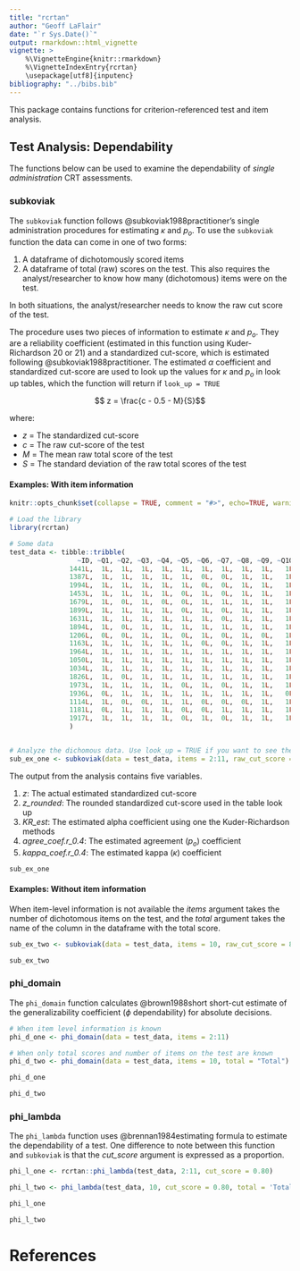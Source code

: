 ```yaml
---
title: "rcrtan"
author: "Geoff LaFlair"
date: "`r Sys.Date()`"
output: rmarkdown::html_vignette
vignette: >
    %\VignetteEngine{knitr::rmarkdown}
    %\VignetteIndexEntry{rcrtan}
    \usepackage[utf8]{inputenc}
bibliography: "../bibs.bib"
---
```


This package contains functions for criterion-referenced test and item analysis. 

## Test Analysis: Dependability

The functions below can be used to examine the dependability of _single administration_ CRT assessments. 

### subkoviak

The `subkoviak` function follows @subkoviak1988practitioner's single administration procedures for estimating $\kappa$ and *p~o~*. To use the `subkoviak` function the data can come in one of two forms:

1. A dataframe of dichotomously scored items
2. A dataframe of total (raw) scores on the test. This also requires the analyst/researcher to know how many (dichotomous) items were on the test.

In both situations, the analyst/researcher needs to know the raw cut score of the test.

The procedure uses two pieces of information to estimate $\kappa$ and *p~o~*. They are a reliability coefficient (estimated in this function using Kuder-Richardson 20 or 21) and a standardized cut-score, which is estimated following @subkoviak1988practitioner. The estimated $\alpha$ coefficient and standardized cut-score are used to look up the values for $\kappa$ and *p~o~* in look up tables, which the function will return if `look_up = TRUE`

$$ z = \frac{c - 0.5 - M}{S}$$

where:

- _z_ = The standardized cut-score
- _c_ = The raw cut-score of the test
- _M_ =  The mean raw total score of the test
- _S_ = The standard deviation of the raw total scores of the test

#### Examples: With item information

```r
knitr::opts_chunk$set(collapse = TRUE, comment = "#>", echo=TRUE, warning=FALSE, message=FALSE, error=FALSE)
```

```r

# Load the library
library(rcrtan)

# Some data
test_data <- tibble::tribble(
                 ~ID, ~Q1, ~Q2, ~Q3, ~Q4, ~Q5, ~Q6, ~Q7, ~Q8, ~Q9, ~Q10, ~Total,
               1441L,  1L,  1L,  1L,  1L,  1L,  1L,  1L,  1L,  1L,   1L,    10L,
               1387L,  1L,  1L,  1L,  1L,  1L,  0L,  0L,  1L,  1L,   1L,     8L,
               1994L,  1L,  1L,  1L,  1L,  1L,  0L,  0L,  1L,  1L,   1L,     8L,
               1453L,  1L,  1L,  1L,  1L,  0L,  1L,  0L,  1L,  1L,   1L,     8L,
               1679L,  1L,  0L,  1L,  0L,  0L,  1L,  1L,  1L,  1L,   1L,     7L,
               1899L,  1L,  1L,  1L,  1L,  0L,  1L,  0L,  1L,  1L,   1L,     8L,
               1631L,  1L,  1L,  1L,  1L,  1L,  1L,  0L,  1L,  1L,   1L,     9L,
               1894L,  1L,  0L,  1L,  1L,  1L,  1L,  1L,  1L,  1L,   1L,     9L,
               1206L,  0L,  0L,  1L,  1L,  0L,  1L,  0L,  1L,  0L,   1L,     5L,
               1163L,  1L,  1L,  1L,  1L,  1L,  0L,  0L,  1L,  1L,   1L,     8L,
               1964L,  1L,  1L,  1L,  1L,  1L,  1L,  1L,  1L,  1L,   1L,    10L,
               1050L,  1L,  1L,  1L,  1L,  1L,  1L,  1L,  1L,  1L,   1L,    10L,
               1034L,  1L,  1L,  1L,  1L,  1L,  1L,  1L,  1L,  1L,   1L,    10L,
               1826L,  1L,  0L,  1L,  1L,  1L,  1L,  1L,  1L,  1L,   1L,     9L,
               1973L,  1L,  1L,  1L,  1L,  0L,  1L,  0L,  1L,  1L,   1L,     8L,
               1936L,  0L,  1L,  1L,  1L,  1L,  1L,  1L,  1L,  1L,   0L,     8L,
               1114L,  1L,  0L,  0L,  1L,  1L,  0L,  0L,  0L,  1L,   1L,     5L,
               1181L,  0L,  1L,  1L,  1L,  0L,  0L,  1L,  1L,  1L,   1L,     7L,
               1917L,  1L,  1L,  1L,  1L,  0L,  1L,  0L,  1L,  1L,   1L,     8L
               )


# Analyze the dichomous data. Use look_up = TRUE if you want to see the look up tables from Subkoviak (1988).
sub_ex_one <- subkoviak(data = test_data, items = 2:11, raw_cut_score = 8)
```

The output from the analysis contains five variables.

1. _z_: The actual estimated standardized cut-score 
2. *z_rounded*: The rounded standardized cut-score used in the table look up
3. *KR_est*: The estimated alpha coefficient using one the Kuder-Richardson methods
4. *agree_coef.r_0.4*: The estimated agreement (*p~o~*) coefficient 
5. *kappa_coef.r_0.4*: The estimated kappa ($\kappa$) coefficient

```r
sub_ex_one
```

#### Examples: Without item information

When item-level information is not available the _items_ argument takes the number of dichotomous items on the test, and the _total_ argument takes the name of the column in the dataframe with the total score.

```r
sub_ex_two <- subkoviak(data = test_data, items = 10, raw_cut_score = 8, total = "Total")

sub_ex_two
```

### phi_domain

The `phi_domain` function calculates @brown1988short short-cut estimate of the generalizability coefficient ($\phi$ dependability) for absolute decisions.

```r
# When item level information is known
phi_d_one <- phi_domain(data = test_data, items = 2:11)

# When only total scores and number of items on the test are known
phi_d_two <- phi_domain(data = test_data, items = 10, total = "Total")

phi_d_one

phi_d_two
```

### phi_lambda

The `phi_lambda` function uses @brennan1984estimating formula to estimate the dependability of a test. One difference to note between this function and `subkoviak` is that the *cut_score* argument is expressed as a proportion.

```r
phi_l_one <- rcrtan::phi_lambda(test_data, 2:11, cut_score = 0.80)

phi_l_two <- phi_lambda(test_data, 10, cut_score = 0.80, total = 'Total')

phi_l_one

phi_l_two
```

# References